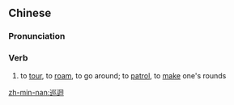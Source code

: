 {{also|巡回}}
==Chinese==
{{zh-forms|s=巡回}}

===Pronunciation===
{{zh-pron
|m=xúnhuí
|c=ceon4 wui4
|mn=qz,tw,xm,zz:sûn-hôe
|cat=v
}}

===Verb===
{{zh-verb}}

# to [[tour]], to [[roam]], to go around; to [[patrol]], to [[make]] one's rounds

[[zh-min-nan:巡迴]]